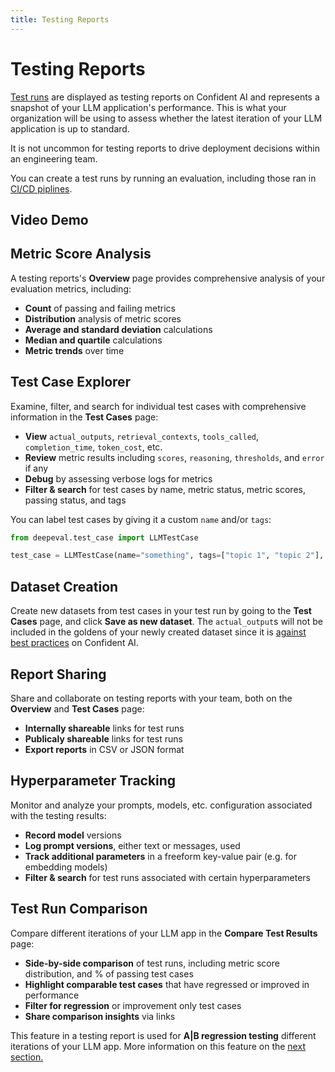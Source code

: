 ```yaml
---
title: Testing Reports
---
```



# Testing Reports

[Test runs](/concepts/test-runs) are displayed as testing reports on Confident AI and represents a snapshot of your LLM application's performance. This is what your organization will be using to assess whether the latest iteration of your LLM application is up to standard.

<Callout>
  It is not uncommon for testing reports to drive deployment decisions within an
  engineering team.
</Callout>

You can create a test runs by running an evaluation, including those ran in [CI/CD piplines](/llm-evaluation/evaluation-features/unit-testing-in-cicd-in-cicd).

## Video Demo

<VideoDisplayer
  src="https://confident-docs.s3.us-east-1.amazonaws.com/evaluation:testing-report.mp4"
  width="100%"
  title="Navigating Testing Reports on Confident AI"
/>

## Metric Score Analysis

A testing reports's **Overview** page provides comprehensive analysis of your evaluation metrics, including:

- **Count** of passing and failing metrics
- **Distribution** analysis of metric scores
- **Average and standard deviation** calculations
- **Median and quartile** calculations
- **Metric trends** over time

## Test Case Explorer

Examine, filter, and search for individual test cases with comprehensive information in the **Test Cases** page:

- **View** `actual_outputs`, `retrieval_contexts`, `tools_called`, `completion_time`, `token_cost`, etc.
- **Review** metric results including `scores`, `reasoning`, `thresholds`, and `error` if any
- **Debug** by assessing verbose logs for metrics
- **Filter & search** for test cases by name, metric status, metric scores, passing status, and tags

<Callout>

You can label test cases by giving it a custom `name` and/or `tags`:

```python
from deepeval.test_case import LLMTestCase

test_case = LLMTestCase(name="something", tags=["topic 1", "topic 2"], ...)
```

</Callout>

## Dataset Creation

Create new datasets from test cases in your test run by going to the **Test Cases** page, and click **Save as new dataset**. The `actual_output`s will not be included in the goldens of your newly created dataset since it is [against best practices](/concepts/datasets#why-shouldnt-goldens-contain-actual_output) on Confident AI.

## Report Sharing

Share and collaborate on testing reports with your team, both on the **Overview** and **Test Cases** page:

- **Internally shareable** links for test runs
- **Publicaly shareable** links for test runs
- **Export reports** in CSV or JSON format

## Hyperparameter Tracking

Monitor and analyze your prompts, models, etc. configuration associated with the testing results:

- **Record model** versions
- **Log prompt versions**, either text or messages, used
- **Track additional parameters** in a freeform key-value pair (e.g. for embedding models)
- **Filter & search** for test runs associated with certain hyperparameters

## Test Run Comparison

Compare different iterations of your LLM app in the **Compare Test Results** page:

- **Side-by-side comparison** of test runs, including metric score distribution, and % of passing test cases
- **Highlight comparable test cases** that have regressed or improved in performance
- **Filter for regression** or improvement only test cases
- **Share comparison insights** via links

This feature in a testing report is used for **A|B regression testing** different iterations of your LLM app. More information on this feature on the [next section.](/evaluations/ab-regression-testing)
